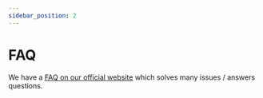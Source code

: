 ```yaml
---
sidebar_position: 2
---
```


# FAQ

We have a [FAQ on our official website](https://pacglobal.io/network-product/faq) which solves many issues / answers questions.